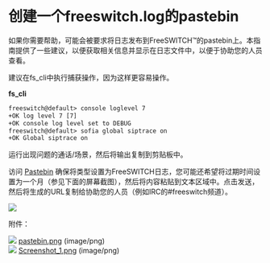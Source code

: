 # 创建一个freeswitch.log的pastebin

如果你需要帮助，可能会被要求将日志发布到FreeSWITCH™的pastebin上。本指南提供了一些建议，以便获取相关信息并显示在日志文件中，以便于协助您的人员查看。

建议在fs\_cli中执行捕获操作，因为这样更容易操作。

**fs\_cli**

```xml
freeswitch@default> console loglevel 7
+OK log level 7 [7]
+OK console log level set to DEBUG
freeswitch@default> sofia global siptrace on
+OK Global siptrace on
```

运行出现问题的通话/场景，然后将输出复制到剪贴板中。

访问 [Pastebin](http://pastebin.freeswitch.org) 确保将类型设置为FreeSWITCH日志，您可能还希望将过期时间设置为一个月（参见下面的屏幕截图），然后将内容粘贴到文本区域中。点击发送，然后将生成的URL复制给协助您的人员（例如IRC的#freeswitch频道）。

![](/attachments/10682686/10682880.png)

附件：

![](/images/icons/bullet_blue.gif) [pastebin.png](/attachments/10682686/10682685.png) (image/png)  
![](/images/icons/bullet_blue.gif) [Screenshot\_1.png](/attachments/10682686/10682880.png) (image/png)